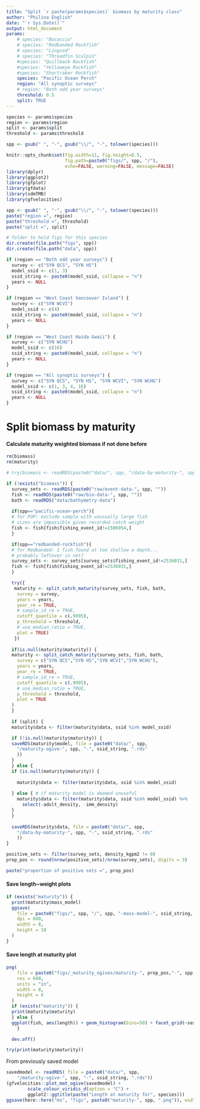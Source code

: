 ```yaml
---
title: "Split `r paste(params$species)` biomass by maturity class"
author: "Philina English"
date: "`r Sys.Date()`"
output: html_document
params: 
    # species: "Bocaccio"
    # species: "Redbanded Rockfish"
    # species: "Lingcod"
    # species: "Threadfin Sculpin"
    #species: "Quillback Rockfish"
    #species: "Yelloweye Rockfish"
    #species: "Shortraker Rockfish"
    species: "Pacific Ocean Perch"
    region: "All synoptic surveys"
    # region: "Both odd year surveys"
    threshold: 0.5
    split: TRUE
---
```


```r
species <- params$species
region <- params$region
split <- params$split
threshold <- params$threshold

spp <- gsub(" ", "-", gsub("\\/", "-", tolower(species)))

knitr::opts_chunk$set(fig.width=11, fig.height=8.5, 
                      fig.path=paste0("figs/", spp, "/"),
                      echo=FALSE, warning=FALSE, message=FALSE)
library(dplyr)
library(ggplot2)
library(gfplot)
library(gfdata)
library(sdmTMB)
library(gfvelocities)
```


```r
spp <- gsub(" ", "-", gsub("\\/", "-", tolower(species)))
paste("region =", region)
paste("threshold =", threshold)
paste("split =", split)

# folder to hold figs for this species
dir.create(file.path("figs", spp))
dir.create(file.path("data", spp))

if (region == "Both odd year surveys") {
  survey <- c("SYN QCS", "SYN HS")
  model_ssid <- c(1, 3)
  ssid_string <- paste0(model_ssid, collapse = "n")
  years <- NULL
}

if (region == "West Coast Vancouver Island") {
  survey <- c("SYN WCVI")
  model_ssid <- c(4)
  ssid_string <- paste0(model_ssid, collapse = "n")
  years <- NULL
}

if (region == "West Coast Haida Gwaii") {
  survey <- c("SYN WCHG")
  model_ssid <- c(16)
  ssid_string <- paste0(model_ssid, collapse = "n")
  years <- NULL
}

if (region == "All synoptic surveys") {
  survey <- c("SYN QCS", "SYN HS", "SYN WCVI", "SYN WCHG")
  model_ssid <- c(1, 3, 4, 16)
  ssid_string <- paste0(model_ssid, collapse = "n")
  years <- NULL
}
```


# Split biomass by maturity

#### Calculate maturity weighted biomass if not done before
```r
rm(biomass)
rm(maturity)

# try(biomass <- readRDS(paste0("data/", spp, "/data-by-maturity-", spp, "-", ssid_string, ".rds")))

if (!exists("biomass")) {
  survey_sets <- readRDS(paste0("raw/event-data-", spp, ""))
  fish <- readRDS(paste0("raw/bio-data-", spp, ""))
  bath <- readRDS("data/bathymetry-data")
  
  if(spp=="pacific-ocean-perch"){
  # for POP: exclude sample with unusually large fish 
  # sizes are impossible given recorded catch weight
  fish <- fish[fish$fishing_event_id!=1506954,]
  }

  if(spp=="redbanded-rockfish"){
  # for Redbanded: 1 fish found at too shallow a depth... 
  # probably leftover in net?
  survey_sets <- survey_sets[survey_sets$fishing_event_id!=2536031,]
  fish <- fish[fish$fishing_event_id!=2536031,]
  }

  try({ 
   maturity <- split_catch_maturity(survey_sets, fish, bath,
    survey = survey,
    years = years,
    year_re = TRUE,
    # sample_id_re = TRUE,
    cutoff_quantile = c(.9995),
    p_threshold = threshold,
    # use_median_ratio = TRUE,
    plot = TRUE)
   })
  
  if(is.null(maturity$maturity)) {
  maturity <- split_catch_maturity(survey_sets, fish, bath,
    survey = c("SYN QCS","SYN HS","SYN WCVI","SYN WCHG"),
    years = years,
    year_re = TRUE,
    # sample_id_re = TRUE,
    cutoff_quantile = c(.9995),
    # use_median_ratio = TRUE,
    p_threshold = threshold,
    plot = TRUE
  )
  }
  
  if (split) {
  maturity$data <- filter(maturity$data, ssid %in% model_ssid) 

  if (!is.null(maturity$maturity)) {
  saveRDS(maturity$model, file = paste0("data/", spp, 
    "/maturity-ogive-", spp, "-", ssid_string, ".rds"
    ))
  }
  } else {
  if (is.null(maturity$maturity)) {
    
    maturity$data <- filter(maturity$data, ssid %in% model_ssid) 
    
  } else { # if maturity model is deemed unuseful
    maturity$data <- filter(maturity$data, ssid %in% model_ssid) %>% 
      select(-adult_density, -imm_density) 
  }
  }
  
  saveRDS(maturity$data, file = paste0("data/", spp, 
    "/data-by-maturity-", spp, "-", ssid_string, ".rds"
    ))
}

positive_sets <- filter(survey_sets, density_kgpm2 != 0)
prop_pos <- round(nrow(positive_sets)/nrow(survey_sets), digits = 3)

paste("proportion of positive sets =", prop_pos)
```

#### Save length~weight plots
```r
if (exists("maturity")) {
  print(maturity$mass_model)
  ggsave(
    file = paste0("figs/", spp, "/", spp, "-mass-model-", ssid_string, ".png"),
    dpi = 600,
    width = 8, 
    height = 10
  )
}
```

#### Save length at maturity plot 
```r
png(
    file = paste0("figs/_maturity_ogives/maturity-", prop_pos,"-", spp, "-", ssid_string, ".png"), 
    res = 600,
    units = "in",
    width = 8, 
    height = 6
  )
  if (exists("maturity")) {
  print(maturity$maturity)
  } else {
  ggplot(fish, aes(length)) + geom_histogram(bins=50) + facet_grid(~sex)  
    }

  dev.off()

try(print(maturity$maturity))
```


From previously saved model
```r
savedmodel <- readRDS( file = paste0("data/", spp, 
    "/maturity-ogive-", spp, "-", ssid_string, ".rds"))
(gfvelocities::plot_mat_ogive(savedmodel) +
        scale_colour_viridis_d(option = "C") +
        ggplot2::ggtitle(paste("Length at maturity for", species)))
ggsave(here::here("ms", "figs", paste0("maturity-", spp, ".png")), width = 4, height = 5)
```


